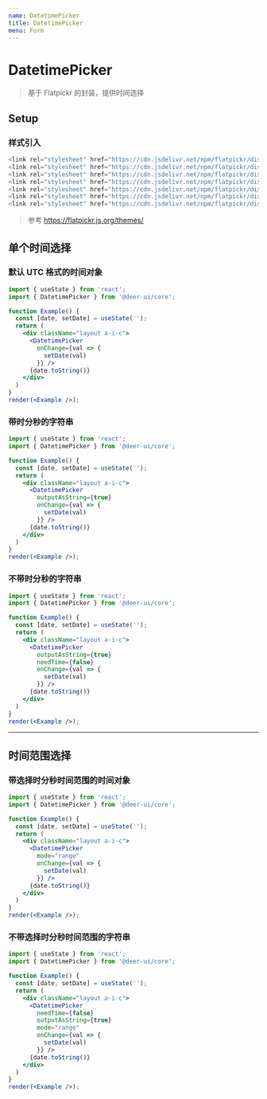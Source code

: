 ```yaml
---
name: DatetimePicker
title: DatetimePicker
menu: Form
---
```


# DatetimePicker

> 基于 Flatpickr 的封装，提供时间选择

## Setup

### 样式引入

```js
<link rel="stylesheet" href="https://cdn.jsdelivr.net/npm/flatpickr/dist/themes/material_blue.css" />
<link rel="stylesheet" href="https://cdn.jsdelivr.net/npm/flatpickr/dist/themes/material_red.css" />
<link rel="stylesheet" href="https://cdn.jsdelivr.net/npm/flatpickr/dist/themes/material_orange.css" />
<link rel="stylesheet" href="https://cdn.jsdelivr.net/npm/flatpickr/dist/themes/airbnb.css" />
<link rel="stylesheet" href="https://cdn.jsdelivr.net/npm/flatpickr/dist/themes/dark.css" />
<link rel="stylesheet" href="https://cdn.jsdelivr.net/npm/flatpickr/dist/themes/confetti.css" />
<link rel="stylesheet" href="https://cdn.jsdelivr.net/npm/flatpickr/dist/themes/flatpickr.css" />
```

> 参考 https://flatpickr.js.org/themes/

## 单个时间选择

### 默认 UTC 格式的时间对象

```jsx live noInline
import { useState } from 'react';
import { DatetimePicker } from '@deer-ui/core';

function Example() {
  const [date, setDate] = useState('');
  return (
    <div className="layout a-i-c">
      <DatetimePicker
        onChange={val => {
          setDate(val)
        }} />
      {date.toString()}
    </div>
  )
}
render(<Example />);
```

### 带时分秒的字符串

```jsx live noInline
import { useState } from 'react';
import { DatetimePicker } from '@deer-ui/core';

function Example() {
  const [date, setDate] = useState('');
  return (
    <div className="layout a-i-c">
      <DatetimePicker
        outputAsString={true}
        onChange={val => {
          setDate(val)
        }} />
      {date.toString()}
    </div>
  )
}
render(<Example />);
```

### 不带时分秒的字符串

```jsx live noInline
import { useState } from 'react';
import { DatetimePicker } from '@deer-ui/core';

function Example() {
  const [date, setDate] = useState('');
  return (
    <div className="layout a-i-c">
      <DatetimePicker
        outputAsString={true}
        needTime={false}
        onChange={val => {
          setDate(val)
        }} />
      {date.toString()}
    </div>
  )
}
render(<Example />);
```

------------

## 时间范围选择

### 带选择时分秒时间范围的时间对象

```jsx live noInline
import { useState } from 'react';
import { DatetimePicker } from '@deer-ui/core';

function Example() {
  const [date, setDate] = useState('');
  return (
    <div className="layout a-i-c">
      <DatetimePicker
        mode="range"
        onChange={val => {
          setDate(val)
        }} />
      {date.toString()}
    </div>
  )
}
render(<Example />);
```

### 不带选择时分秒时间范围的字符串

```jsx live noInline
import { useState } from 'react';
import { DatetimePicker } from '@deer-ui/core';

function Example() {
  const [date, setDate] = useState('');
  return (
    <div className="layout a-i-c">
      <DatetimePicker
        needTime={false}
        outputAsString={true}
        mode="range"
        onChange={val => {
          setDate(val)
        }} />
      {date.toString()}
    </div>
  )
}
render(<Example />);
```
